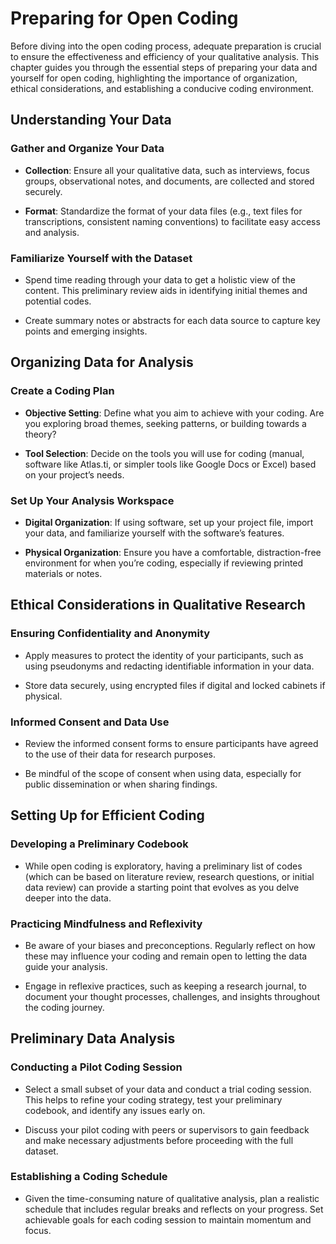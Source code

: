 # **Preparing for Open Coding**

Before diving into the open coding process, adequate preparation is crucial to ensure the effectiveness and efficiency of your qualitative analysis. This chapter guides you through the essential steps of preparing your data and yourself for open coding, highlighting the importance of organization, ethical considerations, and establishing a conducive coding environment.

## **Understanding Your Data**

### **Gather and Organize Your Data**

-   **Collection**: Ensure all your qualitative data, such as interviews, focus groups, observational notes, and documents, are collected and stored securely.

-   **Format**: Standardize the format of your data files (e.g., text files for transcriptions, consistent naming conventions) to facilitate easy access and analysis.

### **Familiarize Yourself with the Dataset**

-   Spend time reading through your data to get a holistic view of the content. This preliminary review aids in identifying initial themes and potential codes.

-   Create summary notes or abstracts for each data source to capture key points and emerging insights.

## **Organizing Data for Analysis**

### **Create a Coding Plan**

-   **Objective Setting**: Define what you aim to achieve with your coding. Are you exploring broad themes, seeking patterns, or building towards a theory?

-   **Tool Selection**: Decide on the tools you will use for coding (manual, software like Atlas.ti, or simpler tools like Google Docs or Excel) based on your project's needs.

### **Set Up Your Analysis Workspace**

-   **Digital Organization**: If using software, set up your project file, import your data, and familiarize yourself with the software's features.

-   **Physical Organization**: Ensure you have a comfortable, distraction-free environment for when you're coding, especially if reviewing printed materials or notes.

## **Ethical Considerations in Qualitative Research**

### **Ensuring Confidentiality and Anonymity**

-   Apply measures to protect the identity of your participants, such as using pseudonyms and redacting identifiable information in your data.

-   Store data securely, using encrypted files if digital and locked cabinets if physical.

### **Informed Consent and Data Use**

-   Review the informed consent forms to ensure participants have agreed to the use of their data for research purposes.

-   Be mindful of the scope of consent when using data, especially for public dissemination or when sharing findings.

## **Setting Up for Efficient Coding**

### **Developing a Preliminary Codebook**

-   While open coding is exploratory, having a preliminary list of codes (which can be based on literature review, research questions, or initial data review) can provide a starting point that evolves as you delve deeper into the data.

### **Practicing Mindfulness and Reflexivity**

-   Be aware of your biases and preconceptions. Regularly reflect on how these may influence your coding and remain open to letting the data guide your analysis.

-   Engage in reflexive practices, such as keeping a research journal, to document your thought processes, challenges, and insights throughout the coding journey.

## **Preliminary Data Analysis**

### **Conducting a Pilot Coding Session**

-   Select a small subset of your data and conduct a trial coding session. This helps to refine your coding strategy, test your preliminary codebook, and identify any issues early on.

-   Discuss your pilot coding with peers or supervisors to gain feedback and make necessary adjustments before proceeding with the full dataset.

### **Establishing a Coding Schedule**

-   Given the time-consuming nature of qualitative analysis, plan a realistic schedule that includes regular breaks and reflects on your progress. Set achievable goals for each coding session to maintain momentum and focus.
